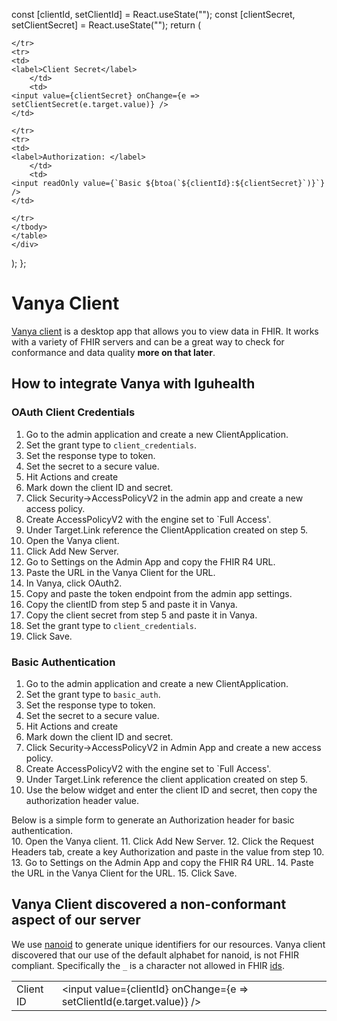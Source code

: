 

  const [clientId, setClientId] = React.useState("");
  const [clientSecret, setClientSecret] = React.useState("");
  return (
    <div>
    <table>
    <tbody>
    <tr>
    <td>
    <label>Client ID</label>
        </td>
        <td>
    <input value={clientId} onChange={e => setClientId(e.target.value)} />
    </td>

    </tr>
    <tr>
    <td>
    <label>Client Secret</label>
        </td>
        <td>
    <input value={clientSecret} onChange={e => setClientSecret(e.target.value)} />
    </td>

    </tr>
    <tr>
    <td>
    <label>Authorization: </label>
        </td>
        <td>
    <input readOnly value={`Basic ${btoa(`${clientId}:${clientSecret}`)}`} />
    </td>

    </tr>
    </tbody>
    </table>
    </div>

  );
};


# Vanya Client
[Vanya client](https://vanyalabs.com/) is a desktop app that allows you to view data in FHIR.
It works with a variety of FHIR servers and can be a great way to check for conformance and data quality **more on that later**.

## How to integrate Vanya with Iguhealth

### OAuth Client Credentials
1. Go to the admin application and create a new ClientApplication.
2. Set the grant type to `client_credentials`.
3. Set the response type to token.
3. Set the secret to a secure value.
4. Hit Actions and create
5. Mark down the client ID and secret.
6. Click Security->AccessPolicyV2 in the admin app and create a new access policy.
7. Create AccessPolicyV2 with the engine set to `Full Access'.
8. Under Target.Link reference the ClientApplication created on step 5.
9. Open the Vanya client.
10. Click Add New Server.
11. Go to Settings on the Admin App and copy the FHIR R4 URL.
12. Paste the URL in the Vanya Client for the URL.
13. In Vanya, click OAuth2.
14. Copy and paste the token endpoint from the admin app settings.
15. Copy the clientID from step 5 and paste it in Vanya.
16. Copy the client secret from step 5 and paste it in Vanya.
17. Set the grant type to `client_credentials`.
18. Click Save.


### Basic Authentication
1. Go to the admin application and create a new ClientApplication.
2. Set the grant type to `basic_auth`.
3. Set the response type to token.
3. Set the secret to a secure value.
4. Hit Actions and create
5. Mark down the client ID and secret.
6. Click Security->AccessPolicyV2 in Admin App and create a new access policy.
7. Create AccessPolicyV2 with the engine set to `Full Access'.
8. Under Target.Link reference the client application created on step 5.
9. Use the below widget and enter the client ID and secret, then copy the authorization header value.
<div style={{paddingLeft: "30px"}}>
    Below is a simple form to generate an Authorization header for basic authentication.
    <BasicAuthGenerator />
</div>
10. Open the Vanya client.
11. Click Add New Server.
12. Click the Request Headers tab, create a key Authorization and paste in the value from step 10.
13. Go to Settings on the Admin App and copy the FHIR R4 URL.
14. Paste the URL in the Vanya Client for the URL.
15. Click Save.

## Vanya Client discovered a non-conformant aspect of our server
We use [nanoid](https://www.npmjs.com/package/nanoid) to generate unique identifiers for our resources.
Vanya client discovered that our use of the default alphabet for nanoid, is not FHIR compliant.
Specifically the `_` is a character not allowed in FHIR [ids](https://hl7.org/fhir/r4/datatypes.html\#id).